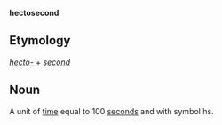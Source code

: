 '''hectosecond'''

==Etymology==

''[[hecto-]]'' + ''[[second]]''

==Noun==

A unit of [[time]] equal to 100 [[second]]s and with symbol hs.